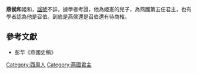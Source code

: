'''燕侯和'''姬和，[[諡號|諡號]]不詳，據學者考證，他為姬憲的兒子，為燕國第五任君主，也有學者認為他是召伯。到底是燕侯還是召伯還有待商榷。

==參考文獻==
*彭华《燕國史稿》

{{中国皇帝|父 [[燕侯憲|燕侯憲]]| 中隔數世至[[燕伯聖|燕伯聖]] |[[燕國|燕國君主]]|前？年—前？年}}
{{燕國君主}}
[[Category:西周人|Category:西周人]]
[[Category:燕國君主|Category:燕國君主]]